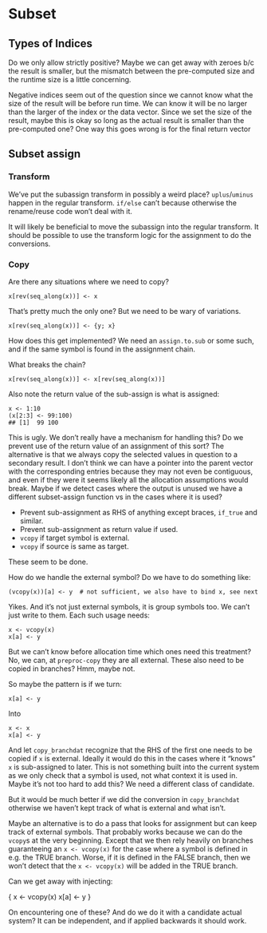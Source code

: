 # Subset

## Types of Indices

Do we only allow strictly positive?  Maybe we can get away with zeroes b/c the
result is smaller, but the mismatch between the pre-computed size and the
runtime size is a little concerning.

Negative indices seem out of the question since we cannot know what the size of
the result will be before run time.  We can know it will be no larger than the
larger of the index or the data vector.  Since we set the size of the result,
maybe this is okay so long as the actual result is smaller than the pre-computed
one?  One way this goes wrong is for the final return vector

## Subset assign

### Transform

We've put the subassign transform in possibly a weird place?  `uplus`/`uminus`
happen in the regular transform.  `if/else` can't because otherwise the
rename/reuse code won't deal with it.

It will likely be beneficial to move the subassign into the regular transform.
It should be possible to use the transform logic for the assignment to do the
conversions.

### Copy

Are there any situations where we need to copy?

    x[rev(seq_along(x))] <- x

That's pretty much the only one?  But we need to be wary of variations.

    x[rev(seq_along(x))] <- {y; x}

How does this get implemented?  We need an `assign.to.sub` or some such, and if
the same symbol is found in the assignment chain.

What breaks the chain?

    x[rev(seq_along(x))] <- x[rev(seq_along(x))]

Also note the return value of the sub-assign is what is assigned:

    x <- 1:10
    (x[2:3] <- 99:100)
    ## [1]  99 100

This is ugly.  We don't really have a mechanism for handling this?  Do we
prevent use of the return value of an assignment of this sort?  The alternative
is that we always copy the selected values in question to a secondary result.  I
don't think we can have a pointer into the parent vector with the corresponding
entries because they may not even be contiguous, and even if they were it seems
likely all the allocation assumptions would break.  Maybe if we detect cases
where the output is unused we have a different subset-assign function vs in the
cases where it is used?

* Prevent sub-assignment as RHS of anything except braces, `if_true` and similar.
* Prevent sub-assignment as return value if used.
* `vcopy` if target symbol is external.
* `vcopy` if source is same as target.

These seem to be done.

How do we handle the external symbol?  Do we have to do something like:

    (vcopy(x))[a] <- y  # not sufficient, we also have to bind x, see next

Yikes.  And it's not just external symbols, it is group symbols too.  We can't
just write to them.  Each such usage needs:

    x <- vcopy(x)
    x[a] <- y

But we can't know before allocation time which ones need this treatment?  No, we
can, at `preproc-copy` they are all external.  These also need to be copied in
branches?  Hmm, maybe not.

So maybe the pattern is if we turn:

    x[a] <- y

Into

    x <- x
    x[a] <- y

And let `copy_branchdat` recognize that the RHS of the first one needs to be
copied if `x` is external.  Ideally it would do this in the cases where it
"knows" `x` is sub-assigned to later.  This is not something built into the
current system as we only check that a symbol is used, not what context it is
used in.  Maybe it's not too hard to add this?  We need a different class of
candidate.

But it would be much better if we did the conversion in `copy_branchdat`
otherwise we haven't kept track of what is external and what isn't.

Maybe an alternative is to do a pass that looks for assignment but can keep
track of external symbols.  That probably works because we can do the `vcopy`s
at the very beginning.  Except that we then rely heavily on branches
guaranteeing an `x <- vcopy(x)` for the case where a symbol is defined in e.g.
the TRUE branch.  Worse, if it is defined in the FALSE branch, then we won't
detect that the `x <- vcopy(x)` will be added in the TRUE branch.

Can we get away with injecting:

   {
     x <- vcopy(x)
     x[a] <- y
   }

On encountering one of these?  And do we do it with a candidate actual system?
It can be independent, and if applied backwards it should work.
